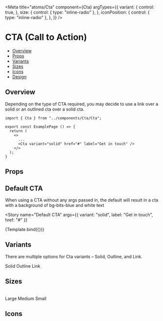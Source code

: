 

<Meta
  title="atoms/Cta"
  component={Cta}
  argTypes={{
    variant: {
      control: true,
    },
    size: {
      control: { type: "inline-radio" },
    },
    iconPosition: {
      control: { type: "inline-radio" },
    },
  }}
/>


# CTA (Call to Action)

- [Overview](#overview)
- [Props](#props)
- [Variants](#variants)
- [Sizes](#sizes)
- [Icons](#icons)
- [Design](#design)

## Overview

Depending on the type of CTA required, you may decide to use a link over a solid or an outlined cta over a solid cta.

```tsx
import { Cta } from "../components/Cta/Cta";

export const ExamplePage () => {
  return (
    <>
      ...
      <Cta variant="solid" href="#" label="Get in touch" />
    </>
  );
}
```
## Props

<ArgsTable of={Cta} />

## Default CTA
When using a CTA without any args passed in, the default will result in a cta with a background of bg-bits-blue and white text
<br />

<Story
  name="Default CTA"
  args={{ variant: "solid", label: "Get in touch", href: "#" }}
>
  {Template.bind({})}
</Story>

## Variants

There are multiple options for Cta variants – Solid, Outline, and Link.
<br />

<Story name="Cta variants">
  <Box className="flex flex-row items-center space-x-2">
    <Cta href="#">Solid</Cta>
    <Cta variant="outline" href="#">Outline</Cta>
    <Cta variant="link" icon={true} iconPosition="right" href="#">
      Link
    </Cta>
  </Box>
</Story>

## Sizes
<br />

<Story name="Sizes">
  <Box className="flex flex-row items-center space-x-2">
    <Cta size="lg" href="#">Large</Cta>
    <Cta size="md" href="#">Medium</Cta>
    <Cta size="sm" href="#">Small</Cta>
  </Box>
</Story>

## Icons
<br />

<Story name="Icons">
  <Box className="flex flex-row items-center space-x-2">
    <Cta icon={true} iconPosition="right" label="Right icon" href="#" />
    <Cta icon={true} iconPosition="left" label="Left icon" href="#" />
  </Box>
</Story>
